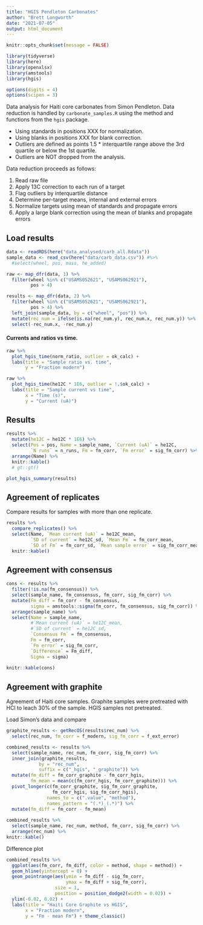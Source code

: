 ```yaml
---
title: "HGIS Pendleton Carbonates"
author: "Brett Longworth"
date: "2021-07-05"
output: html_document
---
```


```r
knitr::opts_chunk$set(message = FALSE)
```

```r
library(tidyverse)
library(here)
library(openxlsx)
library(amstools)
library(hgis)

options(digits = 4)
options(scipen = 3)
```


Data analysis for Haiti core carbonates from Simon Pendleton. Data reduction is handled by `carbonate_samples.R` using the method and functions from the `hgis` package.

- Using standards in positions XXX for normalization.
- Using blanks in positions XXX for blank correction.
- Outliers are defined as points 1.5 * interquartile range above the 3rd quartile or below the 1st quartile.
- Outliers are NOT dropped from the analysis.

Data reduction proceeds as follows:

1. Read raw file
1. Apply 13C correction to each run of a target
1. Flag outliers by interquartile distance
1. Determine per-target means, internal and external errors
1. Normalize targets using mean of standards and propagate errors
1. Apply a large blank correction using the mean of blanks and propagate errors

## Load results

```r
data <- readRDS(here("data_analysed/carb_all.Rdata"))
sample_data <- read_csv(here("data/carb_data.csv")) #%>% 
  #select(wheel, pos, mass, he_added)

raw <- map_dfr(data, 1) %>%  
  filter(wheel %in% c("USAMS052621", "USAMS062921"),
         pos > 4)

results <- map_dfr(data, 2) %>% 
  filter(wheel %in% c("USAMS052621", "USAMS062921"),
         pos > 4) %>% 
  left_join(sample_data, by = c("wheel", "pos")) %>% 
  mutate(rec_num = ifelse(is.na(rec_num.y), rec_num.x, rec_num.y)) %>% 
  select(-rec_num.x, -rec_num.y)
```

#### Currents and ratios vs time.

```r
raw %>% 
  plot_hgis_time(norm_ratio, outlier = ok_calc) +
  labs(title = "Sample ratio vs. time",
       y = "Fraction modern")
```

```r
raw %>% 
  plot_hgis_time(he12C * 1E6, outlier = !.$ok_calc) +
  labs(title = "Sample current vs time",
       x = "Time (s)",
       y = "Current (uA)")
```

## Results

```r
results %>% 
  mutate(he12C = he12C * 1E6) %>% 
  select(Pos = pos, Name = sample_name, `Current (uA)` = he12C, 
         `N runs` = n_runs, Fm = fm_corr, `Fm error` = sig_fm_corr) %>% 
  arrange(Name) %>% 
  knitr::kable()
  # gt::gt()
```

```r
plot_hgis_summary(results)
```

## Agreement of replicates

Compare results for samples with more than one replicate. 

```r
results %>% 
  compare_replicates() %>% 
  select(Name, `Mean current (uA)` = he12C_mean, 
         `SD of current` = he12C_sd, `Mean Fm` = fm_corr_mean, 
         `SD of Fm` = fm_corr_sd, `Mean sample error` = sig_fm_corr_mean) %>% 
  knitr::kable()
```

## Agreement with consensus

```r
cons <- results %>% 
  filter(!is.na(fm_consensus)) %>% 
  select(sample_name, fm_consensus, fm_corr, sig_fm_corr) %>% 
  mutate(Fm_diff = fm_corr - fm_consensus,
         sigma = amstools::sigma(fm_corr, fm_consensus, sig_fm_corr)) %>% 
  arrange(sample_name) %>% 
  select(Name = sample_name, 
         #`Mean current (uA)` = he12C_mean, 
         #`SD of current` = he12C_sd, 
         `Consensus Fm` = fm_consensus,
         Fm = fm_corr, 
         `Fm error` = sig_fm_corr,
         `Difference` = Fm_diff,
         Sigma = sigma)
  
knitr::kable(cons)
```


## Agreement with graphite

Agreement of Haiti core samples. Graphite samples were pretreated with HCl to leach 30% of the sample. HGIS samples not pretreated.

Load Simon's data and compare

```r
graphite_results <- getRecOS(results$rec_num) %>% 
  select(rec_num, fm_corr = f_modern, sig_fm_corr = f_ext_error)

combined_results <- results %>% 
  select(sample_name, rec_num, fm_corr, sig_fm_corr) %>% 
  inner_join(graphite_results,
            by = "rec_num", 
            suffix = c("_hgis", "_graphite")) %>% 
  mutate(fm_diff = fm_corr_graphite - fm_corr_hgis,
         fm_mean = mean(c(fm_corr_hgis, fm_corr_graphite))) %>% 
  pivot_longer(c(fm_corr_graphite, sig_fm_corr_graphite, 
                 fm_corr_hgis, sig_fm_corr_hgis), 
               names_to = c(".value", "method"),
               names_pattern = "(.*)_(.*)") %>% 
  mutate(fm_diff = fm_corr - fm_mean)
  
combined_results %>% 
  select(sample_name, rec_num, method, fm_corr, sig_fm_corr) %>% 
  arrange(rec_num) %>% 
knitr::kable()
```

Difference plot

```r
combined_results %>% 
  ggplot(aes(fm_corr, fm_diff, color = method, shape = method)) +
  geom_hline(yintercept = 0) +
  geom_pointrange(aes(ymin = fm_diff - sig_fm_corr, 
                      ymax = fm_diff + sig_fm_corr),
                  size = 1,
                  position = position_dodge2(width = 0.02)) +
  ylim(-0.02, 0.02) +
  labs(title = "Haiti Core Graphite vs HGIS",
       x = "Fraction modern",
       y = "Fm - mean Fm") + theme_classic()
```


